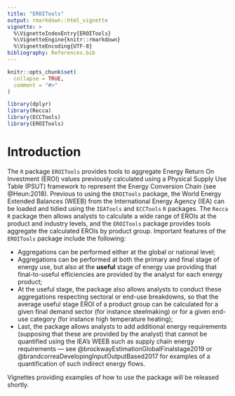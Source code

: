 ```yaml
---
title: "EROITools"
output: rmarkdown::html_vignette
vignette: >
  %\VignetteIndexEntry{EROITools}
  %\VignetteEngine{knitr::rmarkdown}
  %\VignetteEncoding{UTF-8}
bibliography: References.bib
---
```


```r
knitr::opts_chunk$set(
  collapse = TRUE,
  comment = "#>"
)
```

```r
library(dplyr)
library(Recca)
library(ECCTools)
library(EROITools)
```

# Introduction

The `R` package `EROITools` provides tools to aggregate Energy Return On Investment (EROI) values previously calculated using a Physical Supply Use Table (PSUT) framework to represent the Energy Conversion Chain (see @Heun:2018). Previous to using the `EROITools` package, the World Energy Extended Balances (WEEB) from the International Energy Agency (IEA) can be loaded and tidied using the `IEATools` and `ECCTools` `R` packages. The `Recca` `R` package then allows analysts to calculate a wide range of EROIs at the product and industry levels, and the `EROITools` package provides tools aggregate the calculated EROIs by product group. Important features of the `EROITools` package include the following:

* Aggregations can be performed either at the global or national level;
* Aggregations can be performed at both the primary and final stage of energy use, but also at the **useful** stage of energy use providing that final-to-useful efficiencies are provided by the analyst for each energy product;
* At the useful stage, the package also allows analysts to conduct these aggregations respecting sectoral or end-use breakdowns, so that the average useful stage EROI of a product group can be calculated for a given final demand sector (for instance steelmaking) or for a given end-use category (for instance high temperature heating);
* Last, the package allows analysts to add additional energy requirements (supposing that these are provided by the analyst) that cannot be quantified using the IEA's WEEB such as supply chain energy requirements --- see @brockwayEstimationGlobalFinalstage2019 or @brandcorreaDevelopingInputOutputBased2017 for examples of a quantification of such indirect energy flows.

Vignettes providing examples of how to use the package will be released shortly.


<!-- 

# Available vignettes

The vignettes available for this package detail how to conduct the following tasks:

1.  [Aggregating EROIs by fossil fuel group](aggregating.html): Shows how EROIs can be aggregated by fossil fuel group at the primary, final, and useful energy stages. The product-level EROIs need to have been calculated and extracted first as described in the subsequent example section.
2.  [Breaking down useful stage EROIs by sector or end-use](breakdown.html): Shows how to calculate useful stage EROIs while respecting a breakdown either by final demand sector or end-use category.
3.  [Adding indirect or other energy requirements](indirect_energy.html): Shows how indirect or other energy requirements can be added to the EROI calculations.


# Example for vignettes: the AB world

We the same example than the one used to describe the `ECCTools` package: welcome back to the fictitious AB world (consisting of country A and country B)!


## Country A

The Energy Conversion Chain of country A is shown in the figure below:

![](figs/Country_A_ECC.png)


## Country B

Next figure shows the Energy Conversion Chain of country B.

![](figs/Country_B_ECC.png)


## Tidy AB data

Let's now have a look to the AB data organised in a `.tidy_iea_df` as provided by the `ECCTools` package.

```r
# Fix product-level balances within each country
ECCTools::tidy_AB_data %>% 
  dplyr::glimpse()
```


## Calculation of product-level EROIs

### Domestic Technology Assumption

Let us first modify the Energy Conversion Chain to make it compliant with the Domestic Technology Assumption (see the vignettes of the `ECCTools` package for more information --- the basic idea is to avoid taking into consideration imports in the supply mix of a given country).


```r
# Transforming Energy Conversion Chain to Domestic Technology Assumption
tidy_AB_dta <- ECCTools::tidy_AB_data %>%
  IEATools::add_psut_matnames() %>% 
  ECCTools::transform_to_dta(requirement_matrices_list = c("U_feed"),
                               select_dta_observations = FALSE) %>% 
  dplyr::glimpse()
```

Then, we construct the Input-Output matrices needed to conduct the calculations.

```r
# Calculating associated Input-Output matrices
tidy_io_AB_dta <- tidy_AB_dta %>%
  IEATools::prep_psut() %>%
  Recca::calc_io_mats(method_q_calculation = "sum_R_V_cols") %>% 
  dplyr::glimpse()
```

Then, we calculate the product-level EROIs in a matric format.

```r
# Calculating EROI vectors (matrix format)
tidy_AB_erois_matrices_dta <- tidy_io_AB_dta %>%
  Recca::calc_E_EIOU() %>%
  Recca::calc_erois() %>% 
  dplyr::glimpse()
```

Last, we can drop the matrix format and extract the product-level EROIs in a tidy data frame format.

```r
# Extracting EROI values to a tidy data frame format
tidy_AB_erois_dta <- tidy_AB_erois_matrices_dta %>%
  EROITools::extract_tidy_product_erois() %>%
  dplyr::mutate(
    Eroi.method = "DTA"
  ) %>%
  dplyr::relocate(tidyselect::all_of("Eroi.method"), .after = Year) %>%
  dplyr::glimpse()
```


### Global Market Assumption

Alternatively, we can modify the Energy Conversion Chain to describe energy flows across countries using a Multi-Regional Physical Supply Use Table framework (see @mr_psut_paper). For the sake of simplicity, we use here the Global Market Assumption to demonstrate calculations with the multi-regional framework.

```r
# Transforming Energy Conversion Chain to Global Market Assumption
tidy_AB_data_gma <- ECCTools::tidy_AB_data %>%
  IEATools::add_psut_matnames() %>%
  ECCTools::transform_to_gma() %>%
  dplyr::glimpse()
```

Then, we construct the Input-Output matrices needed to conduct the calculations.

```r
# Calculating associated Input-Output matrices
tidy_io_AB_gma <- tidy_AB_data_gma %>%
  IEATools::prep_psut() %>%
  Recca::calc_io_mats(method_q_calculation = "sum_R_V_cols") %>% 
  dplyr::glimpse()
```

Then, we calculate the product-level EROIs in a matric format.

```r
# Calculating EROI vectors (matrix format)
tidy_AB_erois_matrices_gma <- tidy_io_AB_gma %>%
  Recca::calc_E_EIOU() %>%
  Recca::calc_erois() %>%
  dplyr::glimpse()
```

Last, we can drop the matrix format and extract the product-level EROIs in a tidy data frame format.

```r
# Extracting EROI values to a tidy data frame format
tidy_AB_erois_gma <- tidy_AB_erois_matrices_gma %>%
  EROITools::extract_tidy_product_erois() %>%
  dplyr::mutate(
    Eroi.method = "GMA"
  ) %>%
  dplyr::relocate(tidyselect::all_of("Eroi.method"), .after = Year) %>%
  dplyr::glimpse()
```

It can be seen that in the Global Market Assumption, there is only one region ("World"), and that the EROI of each product is specified in function of the region of **production** (not consumption!) of the product --- information contained in the product name ("Product" column).

The rest of the vignettes will take will demonstrate the `EROITools` package based on the `tidy_AB_erois_dta` and `tidy_AB_erois_gma` data frames.

--> 
